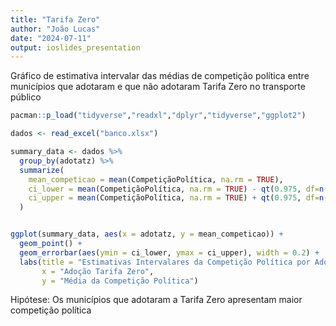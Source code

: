 ```yaml
---
title: "Tarifa Zero"
author: "João Lucas"
date: "2024-07-11"
output: ioslides_presentation
---
```


Gráfico de estimativa intervalar das médias de competição política entre municípios que adotaram e que não adotaram Tarifa Zero no transporte público

```r
pacman::p_load("tidyverse","readxl","dplyr","tidyverse","ggplot2")
```

```r
dados <- read_excel("banco.xlsx")
```
```r
summary_data <- dados %>%
  group_by(adotatz) %>%
  summarize(
    mean_competicao = mean(CompetiçãoPolítica, na.rm = TRUE),
    ci_lower = mean(CompetiçãoPolítica, na.rm = TRUE) - qt(0.975, df=n()-1) * sd(CompetiçãoPolítica, na.rm = TRUE)/sqrt(n()),
    ci_upper = mean(CompetiçãoPolítica, na.rm = TRUE) + qt(0.975, df=n()-1) * sd(CompetiçãoPolítica, na.rm = TRUE)/sqrt(n())
  )


ggplot(summary_data, aes(x = adotatz, y = mean_competicao)) +
  geom_point() +
  geom_errorbar(aes(ymin = ci_lower, ymax = ci_upper), width = 0.2) +
  labs(title = "Estimativas Intervalares da Competição Política por Adotatz",
       x = "Adoção Tarifa Zero",
       y = "Média da Competição Política")
```
Hipótese: Os municípios que adotaram a Tarifa Zero apresentam maior competição política

